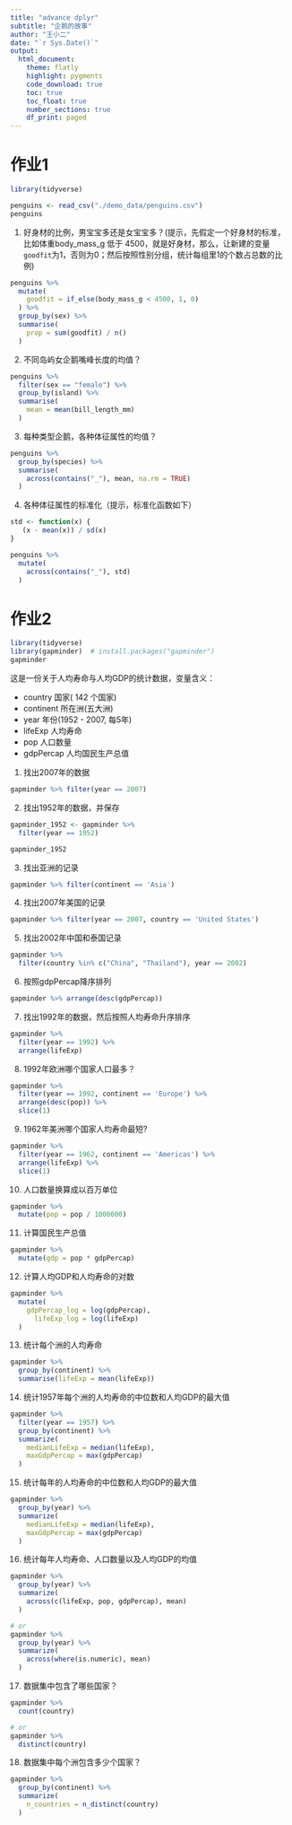```yaml
---
title: "advance dplyr"
subtitle: "企鹅的故事"
author: "王小二"
date: "`r Sys.Date()`"
output: 
  html_document:
    theme: flatly
    highlight: pygments
    code_download: true
    toc: true
    toc_float: true
    number_sections: true
    df_print: paged
---
```





# 作业1

```r
library(tidyverse)

penguins <- read_csv("./demo_data/penguins.csv") 
penguins
```


1. 好身材的比例，男宝宝多还是女宝宝多？(提示，先假定一个好身材的标准，比如体重body_mass_g 低于 4500，就是好身材，那么，让新建的变量`goodfit`为1，否则为0；然后按照性别分组，统计每组里1的个数占总数的比例)
```r
penguins %>% 
  mutate(
    goodfit = if_else(body_mass_g < 4500, 1, 0)
  ) %>% 
  group_by(sex) %>% 
  summarise(
    prop = sum(goodfit) / n()
  )
```

2. 不同岛屿女企鹅嘴峰长度的均值？
```r
penguins %>% 
  filter(sex == "female") %>% 
  group_by(island) %>% 
  summarise(
    mean = mean(bill_length_mm) 
  )
```

3. 每种类型企鹅，各种体征属性的均值？
```r
penguins %>% 
  group_by(species) %>% 
  summarise(
    across(contains("_"), mean, na.rm = TRUE)
  )
```

4. 各种体征属性的标准化（提示，标准化函数如下）
```r
std <- function(x) {
   (x - mean(x)) / sd(x)
}

penguins %>% 
  mutate(
    across(contains("_"), std)
  )
```




# 作业2

```r
library(tidyverse)
library(gapminder)  # install.packages("gapminder")
gapminder
```


这是一份关于人均寿命与人均GDP的统计数据，变量含义：

- country      国家( 142 个国家)  
- continent    所在洲(五大洲)
- year         年份(1952 - 2007, 每5年)
- lifeExp      人均寿命
- pop          人口数量
- gdpPercap    人均国民生产总值




1. 找出2007年的数据
```r
gapminder %>% filter(year == 2007)
```

2. 找出1952年的数据，并保存
```r
gapminder_1952 <- gapminder %>%
  filter(year == 1952)

gapminder_1952
```

3. 找出亚洲的记录
```r
gapminder %>% filter(continent == 'Asia')
```


4. 找出2007年美国的记录
```r
gapminder %>% filter(year == 2007, country == 'United States')
```

5. 找出2002年中国和泰国记录
```r
gapminder %>%
  filter(country %in% c("China", "Thailand"), year == 2002)
```

6. 按照gdpPercap降序排列
```r
gapminder %>% arrange(desc(gdpPercap))
```

7. 找出1992年的数据，然后按照人均寿命升序排序

```r
gapminder %>%
  filter(year == 1992) %>%
  arrange(lifeExp)
```


8. 1992年欧洲哪个国家人口最多？
```r
gapminder %>%
  filter(year == 1992, continent == 'Europe') %>%
  arrange(desc(pop)) %>% 
  slice(1)
```

9. 1962年美洲哪个国家人均寿命最短?
```r
gapminder %>%
  filter(year == 1962, continent == 'Americas') %>%
  arrange(lifeExp) %>% 
  slice(1)
```

10. 人口数量换算成以百万单位
```r
gapminder %>%
  mutate(pop = pop / 1000000)
```


11. 计算国民生产总值
```r
gapminder %>% 
  mutate(gdp = pop * gdpPercap)
```

12. 计算人均GDP和人均寿命的对数
```r
gapminder %>% 
  mutate(
    gdpPercap_log = log(gdpPercap),
      lifeExp_log = log(lifeExp)
  )
```

13. 统计每个洲的人均寿命
```r
gapminder %>%
  group_by(continent) %>%
  summarise(lifeExp = mean(lifeExp))
```


14. 统计1957年每个洲的人均寿命的中位数和人均GDP的最大值
```r
gapminder %>%
  filter(year == 1957) %>%
  group_by(continent) %>%
  summarize(
    medianLifeExp = median(lifeExp),
    maxGdpPercap = max(gdpPercap)
  )
```


15. 统计每年的人均寿命的中位数和人均GDP的最大值
```r
gapminder %>%
  group_by(year) %>%
  summarize(
    medianLifeExp = median(lifeExp),
    maxGdpPercap = max(gdpPercap)
  )
```

16. 统计每年人均寿命、人口数量以及人均GDP的均值
```r
gapminder %>%
  group_by(year) %>%
  summarize(
    across(c(lifeExp, pop, gdpPercap), mean)
  )

# or
gapminder %>%
  group_by(year) %>%
  summarize(
    across(where(is.numeric), mean)
  )
```

17. 数据集中包含了哪些国家？
```r
gapminder %>%
  count(country)

# or
gapminder %>%
  distinct(country)
```



18. 数据集中每个洲包含多少个国家？

```r
gapminder %>%
  group_by(continent) %>%
  summarize(
    n_countries = n_distinct(country)
  )
```










